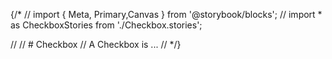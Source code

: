{/* // import { Meta, Primary,Canvas } from '@storybook/blocks';
// import * as CheckboxStories from './Checkbox.stories';

// <Meta of={CheckboxStories} />
// # Checkbox
//  A Checkbox is ...
//  <Primary /> */}
